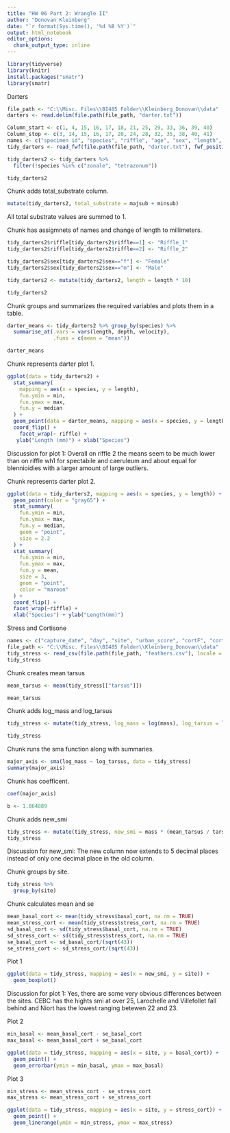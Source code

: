 ```yaml
---
title: "HW 06 Part 2: Wrangle II"
author: "Donovan Kleinberg"
date: "`r format(Sys.time(), '%d %B %Y')`"
output: html_notebook
editor_options: 
  chunk_output_type: inline
---
```



```r
library(tidyverse)
library(knitr)
install.packages("smatr")
library(smatr)
```

Darters

```r
file_path <- "C:\\Misc. Files\\BI485 Folder\\Kleinberg_Donovan\\data"
darters <- read.delim(file.path(file_path, "darter.txt"))

Column_start <- c(1, 4, 15, 16, 17, 18, 21, 25, 29, 33, 36, 39, 40)
Column_stop <- c(3, 14, 15, 16, 17, 20, 24, 28, 32, 35, 38, 40, 41)
names <- c("specimen id", "species", "riffle", "age", "sex", "length", "depth", "velocity", "temperature", "majsub", "minsub", "majtype", "mintype")
tidy_darters <- read_fwf(file.path(file_path, "darter.txt"), fwf_positions(Column_start, Column_stop, col_names = names), skip = 15)

tidy_darters2 <- tidy_darters %>%
  filter(!species %in% c("zonale", "tetrazonum"))
```

```r
tidy_darters2
```

Chunk adds total_substrate column.

```r
mutate(tidy_darters2, total_substrate = majsub + minsub)
```

All total substrate values are summed to 1.

Chunk has assigmnets of names and change of length to millimeters.

```r
tidy_darters2$riffle[tidy_darters2$riffle==1] <- "Riffle_1"
tidy_darters2$riffle[tidy_darters2$riffle==2] <- "Riffle_2"

tidy_darters2$sex[tidy_darters2$sex=="f"] <- "Female"
tidy_darters2$sex[tidy_darters2$sex=="m"] <- "Male"

tidy_darters2 <- mutate(tidy_darters2, length = length * 10)

tidy_darters2
```

Chunk groups and summarizes the required variables and plots them in a table.

```r
darter_means <- tidy_darters2 %>% group_by(species) %>%
  summarise_at(.vars = vars(length, depth, velocity), 
               .funs = c(mean = "mean")) 

darter_means
```

Chunk represents darter plot 1.

```r
ggplot(data = tidy_darters2) +
  stat_summary(
    mapping = aes(x = species, y = length),
    fun.ymin = min,
    fun.ymax = max,
    fun.y = median
  ) +
  geom_point(data = darter_means, mapping = aes(x = species, y = length_mean), shape = 15) + 
  coord_flip() +
    facet_wrap(~ riffle) +
   ylab("Length (mm)") + xlab("Species")
```

Discussion for plot 1: Overall on riffle 2 the means seem to be much lower than on riffle wh1 for spectabile and caeruleum and about equal for blennioidies with a larger amount of large outliers. 

Chunk represents darter plot 2.

```r
ggplot(data = tidy_darters2, mapping = aes(x = species, y = length)) + 
  geom_point(color = "gray65") +
  stat_summary(
    fun.ymin = min,
    fun.ymax = max,
    fun.y = median,
    geom = "point",
    size = 2.2
  ) +
  stat_summary(
    fun.ymin = min,
    fun.ymax = max,
    fun.y = mean,
    size = 3,
    geom = "point",
    color = "maroon"
  ) +
  coord_flip() +
  facet_wrap(~riffle) +
  xlab("Species") + ylab("Length(mm)")
```

Stress and Cortisone 

```r
names <- c("capture_date", "day", "site", "urban_score", "cortF", "cortB", "sex", "smi", "tarsus", "mass", "basal_cort", "stress_cort")
file_path <- "C:\\Misc. Files\\BI485 Folder\\Kleinberg_Donovan\\data"
tidy_stress <- read_csv(file.path(file_path, "feathers.csv"), locale = locale(decimal_mark = ","), skip = 1, col_names = names)
tidy_stress
```

Chunk creates mean tarsus

```r
mean_tarsus <- mean(tidy_stress[["tarsus"]])

mean_tarsus
```

Chunk adds log_mass and log_tarsus

```r
tidy_stress <- mutate(tidy_stress, log_mass = log(mass), log_tarsus = log(tarsus))

tidy_stress
```

Chunk runs the sma function along with summaries.

```r
major_axis <- sma(log_mass ~ log_tarsus, data = tidy_stress)
summary(major_axis)
```

Chunk has coefficent.

```r
coef(major_axis)

b <- 1.864889
```

Chunk adds new_smi

```r
tidy_stress <- mutate(tidy_stress, new_smi = mass * (mean_tarsus / tarsus) ^ b)
tidy_stress
```

Discussion for new_smi: The new column now extends to 5 decimal places instead of only one decimal place in the old column.

Chunk groups by site.

```r
tidy_stress %>%
  group_by(site)
```

Chunk calculates mean and se

```r
mean_basal_cort <- mean(tidy_stress$basal_cort, na.rm = TRUE)
mean_stress_cort <- mean(tidy_stress$stress_cort, na.rm = TRUE)
sd_basal_cort <- sd(tidy_stress$basal_cort, na.rm = TRUE)
sd_stress_cort <- sd(tidy_stress$stress_cort, na.rm = TRUE)
se_basal_cort <- sd_basal_cort/(sqrt(43))
se_stress_cort <- sd_stress_cort/(sqrt(43))
```

Plot 1

```r
ggplot(data = tidy_stress, mapping = aes(x = new_smi, y = site)) + 
  geom_boxplot()
```

Discussion for plot 1: Yes, there are some very obvious differences between the sites. CEBC has the hights smi at over 25, Larochelle and Villefollet fall behind and Niort has the lowest ranging betewen 22 and 23.

Plot 2

```r
min_basal <- mean_basal_cort - se_basal_cort
max_basal <- mean_basal_cort + se_basal_cort

ggplot(data = tidy_stress, mapping = aes(x = site, y = basal_cort)) + 
  geom_point() +
  geom_errorbar(ymin = min_basal, ymax = max_basal)
```

Plot 3

```r
min_stress <- mean_stress_cort - se_stress_cort
max_stress <- mean_stress_cort + se_stress_cort

ggplot(data = tidy_stress, mapping = aes(x = site, y = stress_cort)) + 
  geom_point() +
  geom_linerange(ymin = min_stress, ymax = max_stress)
```


